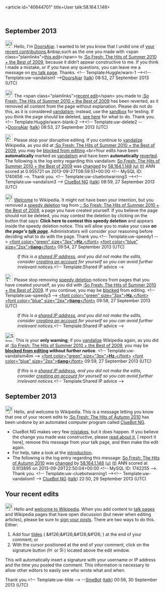 <article id="40644701" title=User talk:58.164.1.148>
	<talkpage id="40644701" title="User talk:58.164.1.148">

== September 2013 ==

[[File:Information.svg|25px|alt=Information icon]] Hello, I'm [[User:DoorsAjar|DoorsAjar]]. I wanted to let you know that I undid one of [[Special:Contributions/58.164.1.148|your recent contributions]],&amp;nbsp;such as the one you made with &lt;span class=&quot;plainlinks&quot;&gt;[http://en.wikipedia.org/wiki/So_Fresh%3a_The_Hits_of_Summer_2010_%2b_the_Best_of_2009?diff=574713793 this edit]&lt;/span&gt; to [[:So Fresh: The Hits of Summer 2010 + the Best of 2009]], because it didn’t appear constructive to me. If you think I made a mistake, or if you have any questions, you can leave me a message on [[User_talk:DoorsAjar|my talk page]]. Thanks. &lt;!-- Template:Huggle/warn-1 --&gt;&lt;!-- Template:uw-vandalism1 --&gt;[[User:DoorsAjar|DoorsAjar]] ([[User talk:DoorsAjar|talk]]) 08:52, 27 September 2013 (UTC)

[[File:Information.svg|25px|alt=|link=]] The &lt;span class=&quot;plainlinks&quot;&gt;[http://en.wikipedia.org/wiki/So_Fresh%3a_The_Hits_of_Summer_2010_%2b_the_Best_of_2009?diff=574713887 recent edit]&lt;/span&gt; you made to [[:So Fresh: The Hits of Summer 2010 + the Best of 2009]] has been reverted, as it removed all content from the page without explanation. Please do not do this, as it is considered [[Wikipedia:Vandalism|vandalism]]; instead, use the [[Wikipedia:Sandbox|sandbox]] for testing. If you think the page should be deleted, [[Wikipedia:How to delete a page|see here]] for what to do. Thank you. &lt;!-- Template:Huggle/warn-blank-2 --&gt;&lt;!-- Template:uw-delete2 --&gt;[[User:DoorsAjar|DoorsAjar]] ([[User talk:DoorsAjar|talk]]) 08:53, 27 September 2013 (UTC)

[[Image:Nuvola apps important.svg|left|25px|alt=|link=]] Please stop your disruptive editing. If you continue to [[Wikipedia:Vandalism|vandalize]] Wikipedia, as you did at [[:So Fresh: The Hits of Summer 2010 + the Best of 2009]], you may be [[Wikipedia:Blocking policy|blocked from editing]].&lt;br&gt;Your edits have been '''automatically''' marked as [[Wikipedia:Vandalism|vandalism]] and have been '''automatically''' [[Help:Reverting|reverted]]. The following is the log entry regarding this vandalism: [[So Fresh: The Hits of Summer 2010 + the Best of 2009]] was [http://en.wikipedia.org/w/index.php?title=So+Fresh%3A+The+Hits+of+Summer+2010+%2B+the+Best+of+2009&amp;diff=574714279&amp;oldid=574714241 changed] by [[Special:Contributions/58.164.1.148|58.164.1.148]] [[User:58.164.1.148|(u)]] [[User talk:58.164.1.148|(t)]] ANN scored at 0.955721 on 2013-09-27T08:59:51+00:00 &lt;!-- MySQL ID: 1740656 --&gt;. Thank you. &lt;!-- Template:uw-cluebotwarning3 --&gt;&lt;!-- Template:uw-vandalism3 --&gt; [[User:ClueBot NG|ClueBot NG]] ([[User talk:ClueBot NG|talk]]) 08:59, 27 September 2013 (UTC)

[[Image:Information.svg|25px|alt=Information icon]] [[Wikipedia:Introduction|Welcome]] to Wikipedia. It might not have been your intention, but you removed a [[Wikipedia:Speedy deletions|speedy deletion]] tag from [[:: So Fresh: The Hits of Summer 2010 + the Best of 2009]], a page you have created yourself. If you believe the page should not be deleted, you may contest the deletion by clicking on the button that says: '''Click here to contest this speedy deletion''' and appears inside the speedy deletion notice. This will allow you to make your case '''''on the page's [[Talk:So Fresh: The Hits of Summer 2010 + the Best of 2009|talk page]]'''''. Administrators will consider your reasoning before deciding what to do with the page. Thank you.&lt;!-- Template:uw-speedy1 --&gt; [[User:Hz.tiang|&lt;font color=&quot;green&quot; size=&quot;3px&quot;&gt;'''Hz.'''&lt;/font&gt;]] [[User talk:Hz.tiang|&lt;font color=&quot;blue&quot; size=&quot;2px&quot;&gt;'''tiang'''&lt;/font&gt;]] 09:54, 27 September 2013 (UTC)
:''If this is a [[Network address translation|shared IP address]], and you did not make the edits, consider [[Wikipedia:Why create an account?|creating an account]] for yourself so you can avoid further irrelevant notices.''&lt;!-- Template:Shared IP advice --&gt;

[[Image:Ambox warning pn.svg|25px|alt=|link=]] Please stop removing [[Wikipedia:Speedy deletions|speedy deletion]] notices from pages that you have created yourself, as you did with [[:So Fresh: The Hits of Summer 2010 + the Best of 2009]]. If you continue, you may be [[Wikipedia:Blocking policy|blocked]] from editing. &lt;!-- Template:uw-speedy3 --&gt; [[User:Hz.tiang|&lt;font color=&quot;green&quot; size=&quot;3px&quot;&gt;'''Hz.'''&lt;/font&gt;]] [[User talk:Hz.tiang|&lt;font color=&quot;blue&quot; size=&quot;2px&quot;&gt;'''tiang'''&lt;/font&gt;]] 09:58, 27 September 2013 (UTC)
:''If this is a [[Network address translation|shared IP address]], and you did not make the edits, consider [[Wikipedia:Why create an account?|creating an account]] for yourself so you can avoid further irrelevant notices.''&lt;!-- Template:Shared IP advice --&gt;

[[Image:Stop hand nuvola.svg|30px|alt=Stop icon]] This is your '''only warning'''; if you [[Wikipedia:Vandalism|vandalize]] Wikipedia again, as you did at [[:So Fresh: The Hits of Summer 2010 + the Best of 2009]], you may be '''[[Wikipedia:Blocking policy|blocked from editing]] without further notice'''. &lt;!-- Template:uw-vandalism4im --&gt; [[User:Hz.tiang|&lt;font color=&quot;green&quot; size=&quot;3px&quot;&gt;'''Hz.'''&lt;/font&gt;]] [[User talk:Hz.tiang|&lt;font color=&quot;blue&quot; size=&quot;2px&quot;&gt;'''tiang'''&lt;/font&gt;]] 09:59, 27 September 2013 (UTC)
:''If this is a [[Network address translation|shared IP address]], and you did not make the edits, consider [[Wikipedia:Why create an account?|creating an account]] for yourself so you can avoid further irrelevant notices.''&lt;!-- Template:Shared IP advice --&gt;

== September 2013 ==
[[Image:Information.svg|left|25px|alt=|link=]] Hello, and welcome to Wikipedia. This is a message letting you know that one of your recent edits to [[:So Fresh: The Hits of Autumn 2010]] has been undone by an automated computer program called [[User:ClueBot NG|ClueBot NG]].
{{clear}}
* ClueBot NG makes very few [[User:ClueBot NG#Information About False Positives|mistakes]], but it does happen. If you believe the change you made was constructive, please [[User:ClueBot NG#Information About False Positives|read about it]], [{{User:ClueBot NG/Warnings/FPReport|1742255}} report it here], remove this message from your talk page, and then make the edit again.
* For help, take a look at the [[Wikipedia:Introduction|introduction]].
* The following is the log entry regarding this message: [[So Fresh: The Hits of Autumn 2010]] was [http://en.wikipedia.org/w/index.php?title=So+Fresh%3A+The+Hits+of+Autumn+2010&amp;diff=575062788&amp;oldid=574826610 changed] by [[Special:Contributions/58.164.1.148|58.164.1.148]] [[User:58.164.1.148|(u)]] [[User talk:58.164.1.148|(t)]] ANN scored at 0.913895 on 2013-09-29T22:50:04+00:00 &lt;!-- MySQL ID: 1742255 --&gt;. Thank you. &lt;!-- Template:uw-cluebotwarning1 --&gt;&lt;!-- Template:uw-vandalism1 --&gt; [[User:ClueBot NG|ClueBot NG]] ([[User talk:ClueBot NG|talk]]) 22:50, 29 September 2013 (UTC)

==Your recent edits==
[[Image:Information.svg|25px|alt=Information icon]] Hello and [[Wikipedia:Welcoming committee/Welcome to Wikipedia|welcome to Wikipedia]]. When you add content to [[Wikipedia:Talk page|talk pages]] and Wikipedia pages that have open discussion (but never when editing articles), please be sure to [[Wikipedia:Signatures|sign your posts]]. There are two ways to do this. Either:
# Add four [[tilde]]s  ( &amp;#126;&amp;#126;&amp;#126;&amp;#126; ) at the end of your comment; or
# With the cursor positioned at the end of your comment, click on the signature button ([[File:Insert-signature.png|15px|link=Wikipedia:How to sign your posts]] or [[File:Signature icon.png|15px|link=Wikipedia:How to sign your posts]]) located above the edit window.
This will automatically insert a signature with your username or IP address and the time you posted the comment. This information is necessary to allow other editors to easily see who wrote what and when.

Thank you.&lt;!-- Template:uw-tilde --&gt; --[[User:SineBot|SineBot]] ([[User talk:SineBot|talk]]) 00:56, 30 September 2013 (UTC)
	</talkpage>
</article>